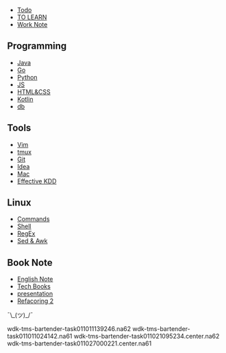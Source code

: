* [[Todo]]
* [[TO LEARN]]
* [[Work Note]]

== Programming ==
* [[Java]]
* [[Go]]
* [[Python]]
* [[JS]]
* [[HTML&CSS]]
* [[Kotlin]]
* [[db]]

== Tools ==
* [[Vim]]
* [[tmux]]
* [[Git]]
* [[Idea]]
* [[Mac]]
* [[Effective KDD]]

== Linux ==
* [[Commands]]
* [[Shell]]
* [[RegEx]]
* [[Sed & Awk]]

== Book Note==
* [[English Note]]
* [[Tech Books]]
* [[presentation]]
* [[Refacoring 2]]


¯\_(ツ)_/¯


wdk-tms-bartender-task011011139246.na62
wdk-tms-bartender-task011011024142.na61
wdk-tms-bartender-task011021095234.center.na62
wdk-tms-bartender-task011027000221.center.na61

